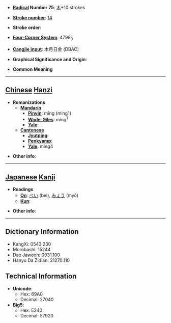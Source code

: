 * '''[[Wiktionary:Chinese radical index| Radical]] Number 75''': [[Wiktionary:Chinese radical index 木|木]]+10 strokes

* '''[[Wiktionary:Chinese total strokes index|Stroke number]]''': [[Wiktionary:Chinese total strokes index 14|14]]

* '''Stroke order''': 

* '''[[Wiktionary:Chinese four corner index|Four-Corner System]]''': 4798<sub>0</sub>

* '''[[Wiktionary:Chinese Cangjie index|Cangjie input]]''': 木月日金 (DBAC)

* '''Graphical Significance and Origin''': 

* '''Common Meaning'''

----

== [[Chinese]] [[Hanzi]] ==

* '''Romanizations'''
** '''[[Mandarin]]'''
*** '''[[Pinyin]]''': mīng (ming1)
*** '''[[Wade-Giles]]''': ming<sup>1</sup>
*** '''[[Yale]]''': 
** '''[[Cantonese]]'''
*** '''[[Jyutping]]''':
*** '''[[Penkyamp]]''': 
*** '''[[Yale]]''': ming4

* '''Other info''': 

----

== [[Japanese]] [[Kanji]] ==

* '''Readings'''
** '''[[On]]''': [[べい]] (bei), [[みょう]] (myō)
** '''[[Kun]]''': 

* '''Other info''':  

----

== Dictionary Information ==

* KangXi: 0543.230
* Morobashi: 15244
* Dae Jaweon: 0931.100
* Hanyu Da Zidian: 21270.110

== Technical Information ==

* '''Unicode''':
** Hex: 69A0
** Decimal: 27040
* '''Big5''':
** Hex: E240
** Decimal: 57920